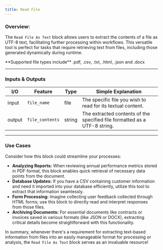 ```yaml
---
title: Read File
---
```


### **Overview:**

The `Read File As Text` block allows users to extract the contents of a file as UTF-8 text, facilitating further processing within workflows. This versatile tool is perfect for tasks that require retrieving text from files, including those generated dynamically during runtime.

<Check>
  **Supported file types include** .pdf, .csv, .txt, .html, .json and .docx
</Check>

---

### Inputs & Outputs

| I/O    | Feature         | Type   | Simple Explanation                                                        |
| ------ | --------------- | ------ | ------------------------------------------------------------------------- |
| input  | `file_name`     | file   | The specific file you wish to read for its textual content.               |
| output | `file_contents` | string | The extracted contents of the specified file formatted as a UTF-8 string. |

---

### Use Cases

Consider how this block could streamline your processes:

- **Analyzing Reports:** When reviewing annual performance metrics stored in PDF format, this block enables quick retrieval of necessary data points from the document.
- **Database Updates:** If you have a CSV containing customer information and need it imported into your database efficiently, utilize this tool to extract that information seamlessly.
- **Form Processing:** Imagine collecting user feedback collected through HTML forms; use this block to directly read and interpret responses from those files.
- **Archiving Documents:** For essential documents like contracts or invoices saved in various formats (like JSON or DOCX), extracting critical details become straightforward with this functionality.

In summary, whenever there's a requirement for extracting text-based information from files into an easily manageable format for processing or analysis, the `Read File As Text` block serves as an invaluable resource!
